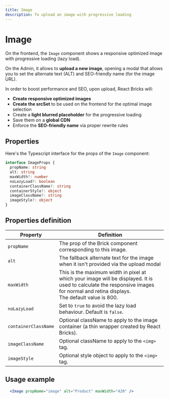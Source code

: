 ```yaml
---
title: Image
description: To upload an image with progressive loading
---
```


# Image

On the frontend, the `Image` component shows a responsive optimized image with progressive loading (lazy load).

On the Admin, it allows to **upload a new image**, opening a modal that allows you to set the alternate text (ALT) and SEO-friendly name (for the image URL). 

In order to boost performance and SEO, upon upload, React Bricks will:

- **Create responsive optimized images**
- **Create the srcSet** to be used on the frontend for the optimal image selection
- Create a **light blurred placeholder** for the progressive loading
- Save them on a **global CDN**
- Enforce the **SEO-friendly name** via proper rewrite rules



## Properties

Here's the Typescript interface for the props of the `Image` component:

```ts
interface ImageProps {
  propName: string
  alt: string
  maxWidth?: number
  noLazyLoad?: boolean
  containerClassName?: string
  containerStyle?: object
  imageClassName?: string
  imageStyle?: object
}
```

## Properties definition

| Property | Definition |
| --- | --- |
| `propName` | The prop of the Brick component corresponding to this image. |
| `alt` | The fallback alternate text for the image when it isn't provided via the upload modal |
| `maxWidth` | This is the maximum width in pixel at which your image will be displayed. It is used to calculate the responsive images for normal and retina displays.<br />The default value is 800. |
| `noLazyLoad` | Set to `true` to avoid the lazy load behaviour. Default is `false`. |
| `containerClassName` | Optional className to apply to the image container (a thin wrapper created by React Bricks). |
| `imageClassName` | Optional className to apply to the `<img>` tag. |
| `imageStyle` | Optional style object to apply to the `<img>` tag. |

## Usage example

```jsx
  <Image propName="image" alt="Product" maxWidth="420" />
```
